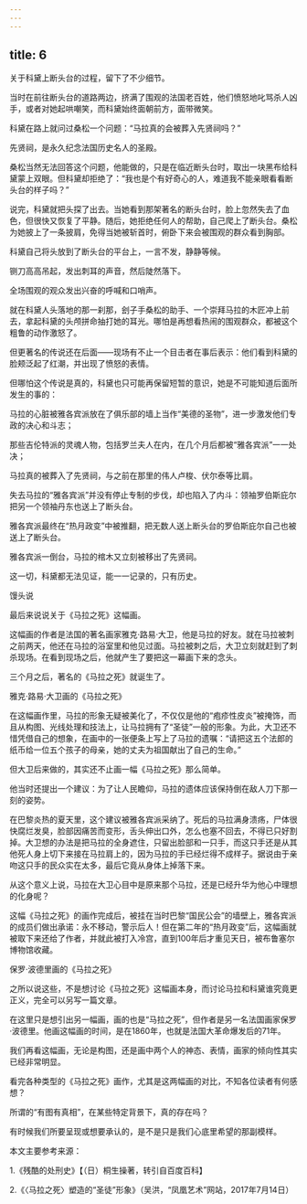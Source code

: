 ```yaml
---
---
---
```

title: 6
---



关于科黛上断头台的过程，留下了不少细节。

当时在前往断头台的道路两边，挤满了围观的法国老百姓，他们愤怒地叱骂杀人凶手，或者对她起哄嘲笑，而科黛始终面朝前方，面带微笑。

科黛在路上就问过桑松一个问题：“马拉真的会被葬入先贤祠吗？”

先贤祠，是永久纪念法国历史名人的圣殿。

桑松当然无法回答这个问题，他能做的，只是在临近断头台时，取出一块黑布给科黛蒙上双眼。但科黛却拒绝了：“我也是个有好奇心的人，难道我不能亲眼看看断头台的样子吗？”

说完，科黛就把头探了出去。当她看到那架著名的断头台时，脸上忽然失去了血色，但很快又恢复了平静。随后，她拒绝任何人的帮助，自己爬上了断头台。桑松为她披上了一条披肩，免得当她被斩首时，俯卧下来会被围观的群众看到胸部。

科黛自己将头放到了断头台的平台上，一言不发，静静等候。

铡刀高高吊起，发出刺耳的声音，然后陡然落下。

全场围观的观众发出兴奋的呼喊和口哨声。

就在科黛人头落地的那一刹那，刽子手桑松的助手、一个崇拜马拉的木匠冲上前去，拿起科黛的头颅拼命抽打她的耳光。哪怕是再想看热闹的围观群众，都被这个粗鲁的动作激怒了。

但更著名的传说还在后面——现场有不止一个目击者在事后表示：他们看到科黛的脸颊泛起了红潮，并出现了愤怒的表情。

但哪怕这个传说是真的，科黛也只可能再保留短暂的意识，她是不可能知道后面所发生的事的：

马拉的心脏被雅各宾派放在了俱乐部的墙上当作“美德的圣物”，进一步激发他们专政的决心和斗志；

那些吉伦特派的灵魂人物，包括罗兰夫人在内，在几个月后都被“雅各宾派”一一处决；

马拉真的被葬入了先贤祠，与之前在那里的伟人卢梭、伏尔泰等比肩。

失去马拉的“雅各宾派”并没有停止专制的步伐，却也陷入了内斗：领袖罗伯斯庇尔把另一个领袖丹东也送上了断头台。

雅各宾派最终在“热月政变”中被推翻，把无数人送上断头台的罗伯斯庇尔自己也被送上了断头台。

雅各宾派一倒台，马拉的棺木又立刻被移出了先贤祠。

这一切，科黛都无法见证，能一一记录的，只有历史。

馒头说

最后来说说关于《马拉之死》这幅画。

这幅画的作者是法国的著名画家雅克·路易·大卫，他是马拉的好友。就在马拉被刺之前两天，他还在马拉的浴室里和他见过面。马拉被刺之后，大卫立刻就赶到了刺杀现场。在看到现场之后，他就产生了要把这一幕画下来的念头。

三个月之后，著名的《马拉之死》就诞生了。

雅克·路易·大卫画的《马拉之死》



在这幅画作里，马拉的形象无疑被美化了，不仅仅是他的“疱疹性皮炎”被掩饰，而且从构图、光线处理和技法上，让马拉拥有了“圣徒”一般的形象。为此，大卫还不惜凭借自己的想象，在画中的一张便条上写上了马拉的遗嘱：“请把这五个法郎的纸币给一位五个孩子的母亲，她的丈夫为祖国献出了自己的生命。”

但大卫后来做的，其实还不止画一幅《马拉之死》那么简单。

他当时还提出一个建议：为了让人民瞻仰，马拉的遗体应该保持倒在敌人刀下那一刻的姿势。

在巴黎炎热的夏天里，这个建议被雅各宾派采纳了。死后的马拉满身溃疡，尸体很快腐烂发臭，脸部因痛苦而变形，舌头伸出口外，怎么也塞不回去，不得已只好割掉。大卫想的办法是把马拉的全身遮住，只留出脸部和一只手，而这只手还是从其他死人身上切下来接在马拉肩上的，因为马拉的手已经烂得不成样子。据说由于亲吻这只手的民众实在太多，最后它竟从身体上掉落下来。

从这个意义上说，马拉在大卫心目中是原来那个马拉，还是已经升华为他心中理想的化身呢？

这幅《马拉之死》的画作完成后，被挂在当时巴黎“国民公会”的墙壁上，雅各宾派的成员们做出承诺：永不移动，警示后人！但在第二年的“热月政变”后，这幅画就被取下来还给了作者，并就此被打入冷宫，直到100年后才重见天日，被布鲁塞尔博物馆收藏。

保罗·波德里画的《马拉之死》



之所以说这些，不是想讨论《马拉之死》这幅画本身，而讨论马拉和科黛谁究竟更正义，完全可以另写一篇文章。

在这里只是想引出另一幅画，画的也是“马拉之死”，但作者是另一名法国画家保罗·波德里。他画这幅画的时间，是在1860年，也就是法国大革命爆发后的71年。

我们再看这幅画，无论是构图，还是画中两个人的神态、表情，画家的倾向性其实已经非常明显。

看完各种类型的《马拉之死》画作，尤其是这两幅画的对比，不知各位读者有何感想？

所谓的“有图有真相”，在某些特定背景下，真的存在吗？

有时候我们所要呈现或想要承认的，是不是只是我们心底里希望的那副模样。

本文主要参考来源：

1.《残酷的处刑史》【（日）桐生操著，转引自百度百科】

2.《〈马拉之死〉塑造的“圣徒”形象》（吴洪，“凤凰艺术”网站，2017年7月14日）